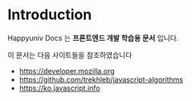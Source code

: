 # Introduction

Happyuniv Docs 는 **프론트엔드 개발 학습용 문서** 입니다.

이 문서는 다음 사이트들을 참조하였습니다

- https://developer.mozilla.org
- https://github.com/trekhleb/javascript-algorithms
- https://ko.javascript.info
